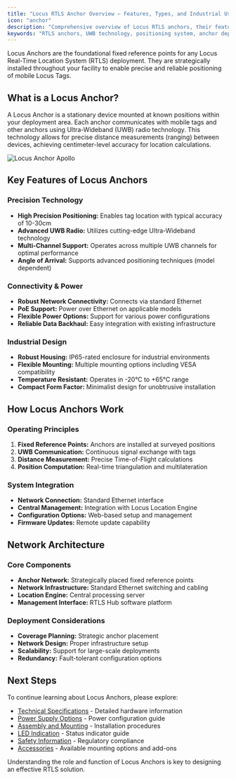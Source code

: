 ```yaml
---
title: "Locus RTLS Anchor Overview – Features, Types, and Industrial Use Cases"
icon: "anchor"
description: "Comprehensive overview of Locus RTLS anchors, their features, types, and industrial applications."
keywords: "RTLS anchors, UWB technology, positioning system, anchor deployment, location tracking, indoor positioning, real-time location"
---
```



Locus Anchors are the foundational fixed reference points for any Locus Real-Time Location System (RTLS) deployment. They are strategically installed throughout your facility to enable precise and reliable positioning of mobile Locus Tags.

## What is a Locus Anchor?

A Locus Anchor is a stationary device mounted at known positions within your deployment area. Each anchor communicates with mobile tags and other anchors using Ultra-Wideband (UWB) radio technology. This technology allows for precise distance measurements (ranging) between devices, achieving centimeter-level accuracy for location calculations.

![Locus Anchor Apollo](../images/anchor-apollo.png)

## Key Features of Locus Anchors

### Precision Technology
- **High Precision Positioning:** Enables tag location with typical accuracy of 10-30cm
- **Advanced UWB Radio:** Utilizes cutting-edge Ultra-Wideband technology
- **Multi-Channel Support:** Operates across multiple UWB channels for optimal performance
- **Angle of Arrival:** Supports advanced positioning techniques (model dependent)

### Connectivity & Power
- **Robust Network Connectivity:** Connects via standard Ethernet
- **PoE Support:** Power over Ethernet on applicable models
- **Flexible Power Options:** Support for various power configurations
- **Reliable Data Backhaul:** Easy integration with existing infrastructure

### Industrial Design
- **Robust Housing:** IP65-rated enclosure for industrial environments
- **Flexible Mounting:** Multiple mounting options including VESA compatibility
- **Temperature Resistant:** Operates in -20°C to +65°C range
- **Compact Form Factor:** Minimalist design for unobtrusive installation

## How Locus Anchors Work

### Operating Principles
1. **Fixed Reference Points:** Anchors are installed at surveyed positions
2. **UWB Communication:** Continuous signal exchange with tags
3. **Distance Measurement:** Precise Time-of-Flight calculations
4. **Position Computation:** Real-time triangulation and multilateration

### System Integration
- **Network Connection:** Standard Ethernet interface
- **Central Management:** Integration with Locus Location Engine
- **Configuration Options:** Web-based setup and management
- **Firmware Updates:** Remote update capability

## Network Architecture

### Core Components
- **Anchor Network:** Strategically placed fixed reference points
- **Network Infrastructure:** Standard Ethernet switching and cabling
- **Location Engine:** Central processing server
- **Management Interface:** RTLS Hub software platform

### Deployment Considerations
- **Coverage Planning:** Strategic anchor placement
- **Network Design:** Proper infrastructure setup
- **Scalability:** Support for large-scale deployments
- **Redundancy:** Fault-tolerant configuration options

## Next Steps

To continue learning about Locus Anchors, please explore:

- [Technical Specifications](./technicalspecifications) - Detailed hardware information
- [Power Supply Options](./powersupply) - Power configuration guide
- [Assembly and Mounting](./assemblyandmounting) - Installation procedures
- [LED Indication](./anchorledindication) - Status indicator guide
- [Safety Information](./safetyandregulatoryinformation) - Regulatory compliance
- [Accessories](./accessories) - Available mounting options and add-ons

Understanding the role and function of Locus Anchors is key to designing an effective RTLS solution.

